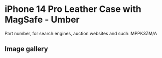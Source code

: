 
# iPhone 14 Pro Leather Case with MagSafe - Umber

Part number, for search engines, auction websites and such: MPPK3ZM/A

## Image gallery

<div style={{ width: '100%', maxWidth: '768px' }}>
<GalleryComponent
    images={[
      {
        original: "/everysource/MPPK3.webp",
        thumbnail: "/everypreview/MPPK3.webp",
      },
      {
        original: "/everysource/MPPK3_AV1.webp",
        thumbnail: "/everypreview/MPPK3_AV1.webp",
      },
      {
        original: "/everysource/MPPK3_AV2.webp",
        thumbnail: "/everypreview/MPPK3_AV2.webp",
      },
      {
        original: "/everysource/MPPK3_AV3.webp",
        thumbnail: "/everypreview/MPPK3_AV3.webp",
      },
      {
        original: "/everysource/MPPK3_AV4.webp",
        thumbnail: "/everypreview/MPPK3_AV4.webp",
      },
      {
        original: "/everysource/MPPK3_AV5.webp",
        thumbnail: "/everypreview/MPPK3_AV5.webp",
      }
    ]}
  />
</div>